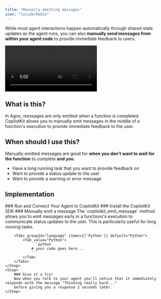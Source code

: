 ```yaml
---
title: "Manually emitting messages"
icon: "lucide/Radio"
---
```



While most agent interactions happen automatically through shared state updates as the agent runs, you can also **manually send messages from within your agent code** to provide immediate feedback to users.

<video
  src="/images/coagents/emit-messages.mp4"
  className="rounded-lg shadow-xl"
  loop
  playsInline
  controls
  autoPlay
  muted
/>
<Callout>
  This video shows the [coagents
  starter](https://github.com/CopilotKit/CopilotKit/tree/main/examples/coagents-starter-agno)
  repo with the [implementation](#implementation) section applied to it!
</Callout>

## What is this?

In Agno, messages are only emitted when a function is completed. CopilotKit allows you to manually emit messages
in the middle of a function's execution to provide immediate feedback to the user.

## When should I use this?

Manually emitted messages are great for **when you don't want to wait for the function** to complete **and you**:

- Have a long running task that you want to provide feedback on
- Want to provide a status update to the user
- Want to provide a warning or error message

## Implementation

<Steps>
    <Step>
        ### Run and Connect Your Agent to CopilotKit
        <RunAndConnectSnippet />
    </Step>
    <Step>
        ### Install the CopilotKit SDK
        <InstallSDKSnippet components={props.components}/>
    </Step>
    <Step>
        ### Manually emit a message
        The `copilotkit_emit_message` method allows you to emit messages early in a functions's execution to communicate status updates to the user. This is particularly useful for long running tasks.

        <Tabs groupId="language" items={['Python']} default="Python">
            <Tab value="Python">
                ```python
                # your code goes here...
                ```
            </Tab>
        </Tabs>
    </Step>
    <Step>
        ### Give it a try!
        Now when you talk to your agent you'll notice that it immediately responds with the message "Thinking really hard..."
        before giving you a response 2 seconds later.
    </Step>

</Steps> 